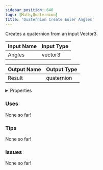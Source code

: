 ```yaml
---
sidebar_position: 640
tags: [Math,Quaternion]
title: 'Quaternion Create Euler Angles'
---
```


Creates a quaternion from an input Vector3.






<EsbSvg />

| Input Name | Input Type |
|-----------|-----------|
| Angles | vector3 |

| Output Name | Output Type |
|-----------|-----------|
| Result | quaternion |


<details>
  <summary>Properties</summary>
  <div>
    <div>
    <table>
      <thead>
        <tr>
          <th>Is beta required?</th>
          <th>❌</th>
        </tr>
        <tr>
          <th>Is this chip a trolling risk?</th>
          <th>❌</th>
        </tr>
        <tr>
          <th>Is this chip a role assignment risk?</th>
          <th>❌</th>
        </tr>
        <tr>
          <th>Chip UUID</th>
          <th>e320278c-13f0-4fe3-b838-7e671bdd9b49</th>
        </tr>
      </thead>
    </table>
    </div>
  </div>
</details>

### Uses

None so far!

### Tips

None so far!

### Issues

None so far!